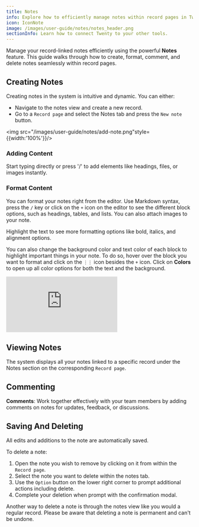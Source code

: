 ```yaml
---
title: Notes
info: Explore how to efficiently manage notes within record pages in Twenty, including procedures for creating, formatting, commenting, saving, and deleting notes.
icon: IconNote
image: /images/user-guide/notes/notes_header.png
sectionInfo: Learn how to connect Twenty to your other tools.
---
```


Manage your record-linked notes efficiently using the powerful **Notes** feature. This guide walks through how to create, format, comment, and delete notes seamlessly within record pages. 

## Creating Notes

Creating notes in the system is intuitive and dynamic. You can either:

- Navigate to the notes view and create a new record. 
- Go to a `Record page` and select the Notes tab and press the `New note` button.

<img src="/images/user-guide/notes/add-note.png"style={{width:'100%'}}/>


### Adding Content

Start typing directly or press '/' to add elements like headings, files, or images instantly.

### Format Content

You can format your notes right from the editor. Use Markdown syntax, press the `/` key or click on the `+` icon on the editor to see the different block options, such as headings, tables, and lists. You can also attach images to your note.

Highlight the text to see more formatting options like bold, italics, and alignment options. 

You can also change the background color and text color of each block to highlight important things in your note. To do so, hover over the block you want to format and click on the `⋮⋮` icon besides the `+` icon. Click on <b>Colors</b> to open up all color options for both the text and the background.

<div style={{padding:'69.01% 0 0 0', position:'relative', margin: '32px 0px 0px'}}>
  <iframe 
    src="https://player.vimeo.com/video/927896302?autoplay=1&loop=1&autopause=0&background=1&amp;app_id=58479" 
    frameBorder="0" 
    allow="autoplay; fullscreen; picture-in-picture; clipboard-write" 
    style={{
      position:'absolute',
      top:0,
      left:0,
      width:'100%',
      height:'100%',
      borderRadius: '16px', 
      border:'2px solid black'
    }}
    title="Export data"
  ></iframe>
</div>
<script src="https://player.vimeo.com/api/player.js"></script>

## Viewing Notes

The system displays all your notes linked to a specific record under the Notes section on the corresponding `Record page`.

## Commenting
**Comments**: Work together effectively with your team members by adding comments on notes for updates, feedback, or discussions.

## Saving And Deleting

All edits and additions to the note are automatically saved. 

To delete a note:

1. Open the note you wish to remove by clicking on it from within the `Record page`.
2. Select the note you want to delete within the notes tab.
3. Use the `Option` button on the lower right corner to prompt additional actions including delete.
4. Complete your deletion when prompt with the confirmation modal.

Another way to delete a note is through the notes view like you would a regular record. Please be aware that deleting a note is permanent and can't be undone.

<ArticleEditContent></ArticleEditContent>